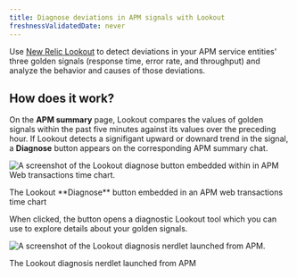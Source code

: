 ```yaml
---
title: Diagnose deviations in APM signals with Lookout
freshnessValidatedDate: never
---
```


Use [New Relic Lookout](/docs/new-relic-solutions/new-relic-one/core-concepts/new-relic-lookout-monitor-your-estate-glance/) to detect deviations in your APM service entities' three golden signals (response time, error rate, and throughput) and analyze the behavior and causes of those deviations.

## How does it work?

On the <DNT>**APM summary**</DNT> page, Lookout compares the values of golden signals within the past five minutes against its values over the preceding hour. If Lookout detects a signifigant upward or downard trend in the signal, a <DNT>**Diagnose**</DNT> button appears on the corresponding APM summary chat.

<img
  title="Embedded Lookout diagnose button"
  alt="A screenshot of the Lookout diagnose button embedded within in APM Web transactions time chart."
  src="/images/embedded-lookout-diagnose-button.webp"
/>

<figcaption>
  The Lookout <DNT>**Diagnose**</DNT> button embedded in an APM web transactions time chart
</figcaption>

When clicked, the button opens a diagnostic Lookout tool which you can use to explore details about your golden signals.

<img
  title="Embedded Lookout detail"
  alt="A screenshot of the Lookout diagnosis nerdlet launched from APM."
  src="/images/embedded-lookout-detail.webp"
/>

<figcaption>
  The Lookout diagnosis nerdlet launched from APM
</figcaption>
